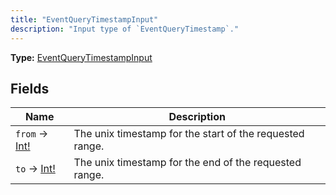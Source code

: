```yaml
---
title: "EventQueryTimestampInput"
description: "Input type of `EventQueryTimestamp`."
---
```


**Type:** [EventQueryTimestampInput](/api-reference/types/eventquerytimestampinput)

## Fields

| Name | Description |
|------|-------------|
| `from` → [Int!](/api-reference/types/int) | The unix timestamp for the start of the requested range. |
| `to` → [Int!](/api-reference/types/int) | The unix timestamp for the end of the requested range. |


